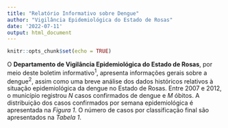 ```yaml
---
title: "Relatório Informativo sobre Dengue"
author: "Vigilância Epidemiológica do Estado de Rosas"
date: '2022-07-11'
output: html_document
---
```


```r
knitr::opts_chunk$set(echo = TRUE)
```

O **Departamento de Vigilância Epidemiológica do Estado de Rosas**, por meio deste boletim informativo^1^, apresenta informações gerais sobre a dengue^2^, assim como uma breve análise dos dados históricos relativos à situação epidemiológica da dengue no Estado de Rosas. Entre 2007 e 2012, o município registrou _N_ casos confirmados de dengue e _M_ óbitos. A distribuição dos casos confirmados por semana epidemiológica é apresentada na *Figura 1*. O número de casos por classificação final são apresentados na *Tabela 1*.

